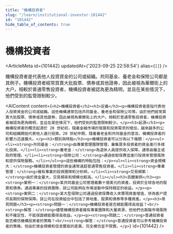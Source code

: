 ```yaml
---
title: "機構投資者"
slug: "/learn/institutional-investor-101442"
id: "101442"
hide_table_of_contents: true
---
```



# 機構投資者

<ArticleMeta id={101442} updatedAt={'2023-09-25 22:58:54'} alias={`[]`} />
<div className='border-solid border-b border-t-0 my-4 border-[var(--ifm-color-gray-300)]' />

機構投資者是代表他人投資資金的公司或組織。共同基金、養老金和保險公司都是其例子。機構投資者經常買賣大批股票、債券或其他證券，因此被視為華爾街上的大户。相較於普通零售投資者，機構投資者被認為更為精明，並且在某些情況下，他們受到的監管限制較少。

<AIContent content={`<h2>機構投資者</h2><h3>定義</h3><p>機構投資者是指代表他人投資資金的公司或組織。這些機構通常包括共同基金、養老金和保險公司等。由於他們經常買賣大批股票、債券或其他證券，因此被視為華爾街上的大户。相較於普通零售投資者，機構投資者被認為更為精明，並且在某些情況下，他們受到的監管限制較少。</p><h3>起源</h3><p>機構投資者的概念起源於 20 世紀初，隨着金融市場的發展和投資需求的增加，越來越多的公司和組織開始代表他人進行投資。20 世紀中期，隨着養老金和共同基金的普及，機構投資者的影響力迅速擴大。</p><h3>類別與特點</h3><p>機構投資者可以分為以下幾類：</p><ul><li><strong>共同基金：</strong>由專業管理團隊管理，彙集眾多投資者的資金進行多樣化投資。</li><li><strong>養老金：</strong>為退休人員提供收入保障，通常由僱主或政府管理。</li><li><strong>保險公司：</strong>通過收取保費並進行投資來管理風險和提供保險服務。</li></ul><p>這些機構的特點包括：</p><ul><li><strong>資金規模大：</strong>機構投資者管理的資金通常遠超普通零售投資者。</li><li><strong>專業管理：</strong>擁有專業的投資團隊和分析師。</li><li><strong>交易頻繁：</strong>由於資金量大，交易頻率和規模也較高。</li></ul><h3>具體案例</h3><p><strong>案例一：</strong>某共同基金公司管理着數十億美元的資產，投資於全球各地的股票和債券。通過專業的投資團隊，該公司能夠在市場波動中保持穩定的收益。</p><p><strong>案例二：</strong>某大型保險公司通過投資保費收入來實現資產增值，併為客户提供長期的保險保障。該公司在投資組合中包括了房地產、股票和債券等多種資產。</p><h3>常見問題</h3><p><strong>問題一：</strong>機構投資者是否總能獲得高收益？<br/><strong>解答：</strong>儘管機構投資者擁有專業團隊和大量資源，但他們也面臨市場風險和不確定性，不能保證總能獲得高收益。</p><p><strong>問題二：</strong>普通投資者能否模仿機構投資者的策略？<br/><strong>解答：</strong>普通投資者可以參考機構投資者的策略，但由於資金規模和信息獲取的差異，完全模仿並不現實。</p>`} id={101442} />
